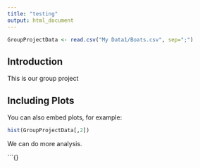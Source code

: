 ```yaml
---
title: "testing"
output: html_document
---
```


```r
GroupProjectData <- read.csv("My Data1/Boats.csv", sep=";")
```

## Introduction

This is our group project

## Including Plots

You can also embed plots, for example:

```r
hist(GroupProjectData[,2])
```

We can do more analysis.

```{}

